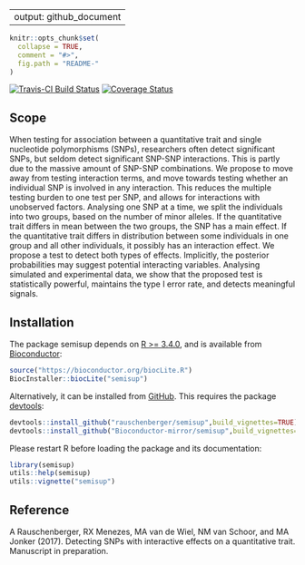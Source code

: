 
---
output: github_document
---

<!-- README.md is generated from README.Rmd. Please edit that file -->

```r
knitr::opts_chunk$set(
  collapse = TRUE,
  comment = "#>",
  fig.path = "README-"
)
```

[![Travis-CI Build Status](https://travis-ci.org/rauschenberger/semisup.svg?branch=master)](https://travis-ci.org/rauschenberger/semisup)
[![Coverage Status](https://codecov.io/github/rauschenberger/semisup/coverage.svg?branch=master)](https://codecov.io/github/rauschenberger/semisup?branch=master)
<!-- [![Platforms](http://www.bioconductor.org/shields/availability/release/semisup.svg)](http://bioconductor.org/packages/devel/bioc/html/semisup.html#archives)
 [![Downloads](http://www.bioconductor.org/shields/downloads/semisup.svg)](http://bioconductor.org/packages/stats/bioc/semisup/)
[![Posts](http://www.bioconductor.org/shields/posts/semisup.svg)](https://support.bioconductor.org/t/semisup/)
[![in Bioc](http://www.bioconductor.org/shields/years-in-bioc/semisup.svg)](http://bioconductor.org/packages/devel/bioc/html/semisup.html#since)
[![Build](http://www.bioconductor.org/shields/build/devel/bioc/semisup.svg)](http://bioconductor.org/checkResults/devel/bioc-LATEST/semisup/)
[![Commits](http://www.bioconductor.org/shields/commits/bioc/semisup.svg)](http://bioconductor.org/packages/devel/bioc/html/semisup.html#svn_source)
[![Coverage Status](http://www.bioconductor.org/shields/coverage/devel/semisup.svg)](https://codecov.io/github/Bioconductor-mirror/semisup/branch/master) -->

## Scope

When testing for association between a quantitative trait and single nucleotide polymorphisms (SNPs), researchers often detect significant SNPs, but seldom detect significant SNP-SNP interactions. This is partly due to the massive amount of SNP-SNP combinations. We propose to move away from testing interaction terms, and move towards testing whether an individual SNP is involved in any interaction. This reduces the multiple testing burden to one test per SNP, and allows for interactions with unobserved factors. Analysing one SNP at a time, we split the individuals into two groups, based on the number of minor alleles. If the quantitative trait differs in mean between the two groups, the SNP has a main effect. If the quantitative trait differs in distribution between some individuals in one group and all other individuals, it possibly has an interaction effect. We propose a test to detect both types of effects. Implicitly, the posterior probabilities may suggest potential interacting variables. Analysing simulated and experimental data, we show that the proposed test is statistically powerful, maintains the type I error rate, and detects meaningful signals.

## Installation

The package semisup depends on [R >= 3.4.0](https://cran.r-project.org/), and is available from [Bioconductor](http://bioconductor.org/packages/semisup/):
```r
source("https://bioconductor.org/biocLite.R")
BiocInstaller::biocLite("semisup")
```

Alternatively, it can be installed from [GitHub](https://github.com/rauschenberger/semisup). This requires the package [devtools](https://cran.r-project.org/web/packages/devtools/README.html):
```r
devtools::install_github("rauschenberger/semisup",build_vignettes=TRUE)
devtools::install_github("Bioconductor-mirror/semisup",build_vignettes=TRUE)
```

Please restart R before loading the package and its documentation:
```r
library(semisup)
utils::help(semisup)
utils::vignette("semisup")
```

## Reference

A Rauschenberger, RX Menezes, MA van de Wiel, NM van Schoor, and MA Jonker (2017). Detecting SNPs with interactive effects on a quantitative trait.
Manuscript in preparation.
<!-- [html](http://dx.doi.org/) [pdf](http://) -->
